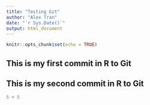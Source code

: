 ```yaml
---
title: "Testing Git"
author: "Alex Tran"
date: "`r Sys.Date()`"
output: html_document
---
```


```r
knitr::opts_chunk$set(echo = TRUE)
```

## This is my first commit in R to Git

## This is my second commit in R to Git 

```r
5 + 5
```

